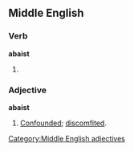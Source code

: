 ==Middle English==

===Verb===
'''abaist'''

# {{past participle of|[[abash]]|lang=Middle English}}

===Adjective===
'''abaist'''

# [[confounded|Confounded]]; [[discomfited]].

[[Category:Middle English adjectives]]